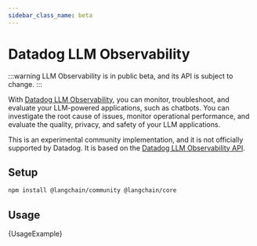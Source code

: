```yaml
---
sidebar_class_name: beta
---
```



# Datadog LLM Observability

:::warning
LLM Observability is in public beta, and its API is subject to change.
:::

With [Datadog LLM Observability](https://docs.datadoghq.com/llm_observability/), you can monitor, troubleshoot, and evaluate your LLM-powered applications, such as chatbots. You can investigate the root cause of issues, monitor operational performance, and evaluate the quality, privacy, and safety of your LLM applications.

This is an experimental community implementation, and it is not officially supported by Datadog. It is based on the [Datadog LLM Observability API](https://docs.datadoghq.com/llm_observability/api).

## Setup


<IntegrationInstallTooltip></IntegrationInstallTooltip>

```bash npm2yarn
npm install @langchain/community @langchain/core
```

## Usage


<CodeBlock language="typescript">{UsageExample}</CodeBlock>
